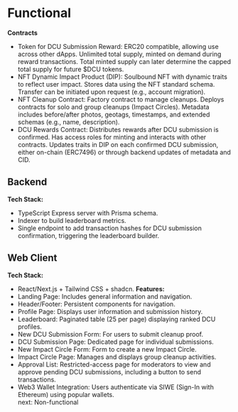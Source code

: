 # Functional

**Contracts**

- Token for DCU Submission Reward: ERC20 compatible, allowing use across other dApps. Unlimited total supply, minted on demand during reward transactions. Total minted supply can later determine the capped total supply for future $DCU tokens.
- NFT Dynamic Impact Product (DIP): Soulbound NFT with dynamic traits to reflect user impact. Stores data using the NFT standard schema. Transfer can be initiated upon request (e.g., account migration).
- NFT Cleanup Contract: Factory contract to manage cleanups. Deploys contracts for solo and group cleanups (Impact Circles). Metadata includes before/after photos, geotags, timestamps, and extended schemas (e.g., name, description).
- DCU Rewards Contract: Distributes rewards after DCU submission is confirmed. Has access roles for minting and interacts with other contracts. Updates traits in DIP on each confirmed DCU submission, either on-chain (ERC7496) or through backend updates of metadata and CID.

## Backend

**Tech Stack:**

- TypeScript Express server with Prisma schema.
- Indexer to build leaderboard metrics.
- Single endpoint to add transaction hashes for DCU submission confirmation, triggering the leaderboard builder.

## Web Client

**Tech Stack:**

- React/Next.js + Tailwind CSS + shadcn.
  **Features:**
- Landing Page: Includes general information and navigation.
- Header/Footer: Persistent components for navigation.
- Profile Page: Displays user information and submission history.
- Leaderboard: Paginated table (25 per page) displaying ranked DCU profiles.
- New DCU Submission Form: For users to submit cleanup proof.
- DCU Submission Page: Dedicated page for individual submissions.
- New Impact Circle Form: Form to create a new Impact Circle.
- Impact Circle Page: Manages and displays group cleanup activities.
- Approval List: Restricted-access page for moderators to view and approve pending DCU submissions, including a button to send transactions.
- Web3 Wallet Integration: Users authenticate via SIWE (Sign-In with Ethereum) using popular wallets.
  <nav className='flex items-center justify-end space-x-2'>
    <ArrowRight />
    <Link href='/requirements/non-functional'>next: Non-functional</Link>
  </nav>
